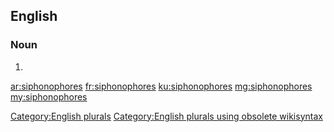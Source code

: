 ==English==

===Noun===
{{head|en}}

# {{plural of|siphonophore}}

[[Category:English plurals]][[Category:English plurals using obsolete wikisyntax]]

[[ar:siphonophores]]
[[fr:siphonophores]]
[[ku:siphonophores]]
[[mg:siphonophores]]
[[my:siphonophores]]